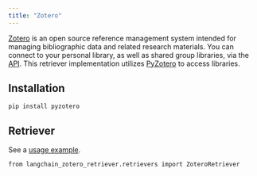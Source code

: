 ```yaml
---
title: "Zotero"
---
```


[Zotero](https://www.zotero.org/) is an open source reference management system intended for managing bibliographic data and related research materials. You can connect to your personal library, as well as shared group libraries, via the [API](https://www.zotero.org/support/dev/web_api/v3/start). This retriever implementation utilizes [PyZotero](https://github.com/urschrei/pyzotero) to access libraries.

## Installation

```
pip install pyzotero
```

## Retriever

See a [usage example](/oss/integrations/retrievers/zotero).

```
from langchain_zotero_retriever.retrievers import ZoteroRetriever
```
